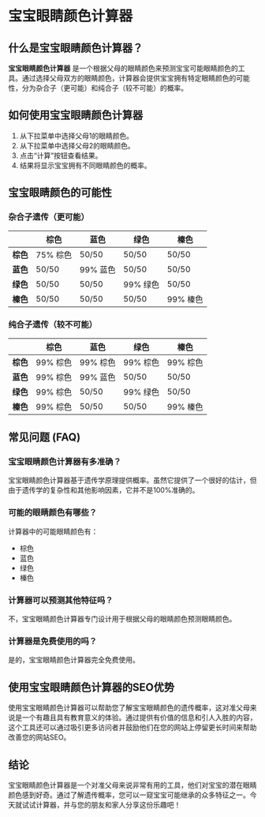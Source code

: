 # 宝宝眼睛颜色计算器

## 什么是宝宝眼睛颜色计算器？

**宝宝眼睛颜色计算器** 是一个根据父母的眼睛颜色来预测宝宝可能眼睛颜色的工具。通过选择父母双方的眼睛颜色，计算器会提供宝宝拥有特定眼睛颜色的可能性，分为杂合子（更可能）和纯合子（较不可能）的概率。

## 如何使用宝宝眼睛颜色计算器

1. 从下拉菜单中选择父母1的眼睛颜色。
2. 从下拉菜单中选择父母2的眼睛颜色。
3. 点击“计算”按钮查看结果。
4. 结果将显示宝宝拥有不同眼睛颜色的概率。

## 宝宝眼睛颜色的可能性

### 杂合子遗传（更可能）

<p></p>

<table>
  <thead>
    <tr>
      <th></th>
      <th>棕色</th>
      <th>蓝色</th>
      <th>绿色</th>
      <th>榛色</th>
    </tr>
  </thead>
  <tbody>
    <tr>
      <td>
        <strong>棕色</strong>
      </td>
      <td>75% 棕色</td>
      <td>50/50</td>
      <td>50/50</td>
      <td>50/50</td>
    </tr>
    <tr>
      <td>
        <strong>蓝色</strong>
      </td>
      <td>50/50</td>
      <td>99% 蓝色</td>
      <td>50/50</td>
      <td>50/50</td>
    </tr>
    <tr>
      <td>
        <strong>绿色</strong>
      </td>
      <td>50/50</td>
      <td>50/50</td>
      <td>99% 绿色</td>
      <td>50/50</td>
    </tr>
    <tr>
      <td>
        <strong>榛色</strong>
      </td>
      <td>50/50</td>
      <td>50/50</td>
      <td>50/50</td>
      <td>99% 榛色</td>
    </tr>
  </tbody>
</table>

### 纯合子遗传（较不可能）

<p></p>

<table>
  <thead>
    <tr>
      <th></th>
      <th>棕色</th>
      <th>蓝色</th>
      <th>绿色</th>
      <th>榛色</th>
    </tr>
  </thead>
  <tbody>
    <tr>
      <td>
        <strong>棕色</strong>
      </td>
      <td>99% 棕色</td>
      <td>99% 棕色</td>
      <td>99% 棕色</td>
      <td>99% 棕色</td>
    </tr>
    <tr>
      <td>
        <strong>蓝色</strong>
      </td>
      <td>99% 棕色</td>
      <td>99% 蓝色</td>
      <td>50/50</td>
      <td>50/50</td>
    </tr>
    <tr>
      <td>
        <strong>绿色</strong>
      </td>
      <td>99% 棕色</td>
      <td>50/50</td>
      <td>99% 绿色</td>
      <td>50/50</td>
    </tr>
    <tr>
      <td>
        <strong>榛色</strong>
      </td>
      <td>99% 棕色</td>
      <td>50/50</td>
      <td>50/50</td>
      <td>99% 榛色</td>
    </tr>
  </tbody>
</table>

## 常见问题 (FAQ)

### 宝宝眼睛颜色计算器有多准确？

宝宝眼睛颜色计算器基于遗传学原理提供概率。虽然它提供了一个很好的估计，但由于遗传学的复杂性和其他影响因素，它并不是100%准确的。

### 可能的眼睛颜色有哪些？

计算器中的可能眼睛颜色有：

- 棕色
- 蓝色
- 绿色
- 榛色

### 计算器可以预测其他特征吗？

不，宝宝眼睛颜色计算器专门设计用于根据父母的眼睛颜色预测眼睛颜色。

### 计算器是免费使用的吗？

是的，宝宝眼睛颜色计算器完全免费使用。

## 使用宝宝眼睛颜色计算器的SEO优势

使用宝宝眼睛颜色计算器可以帮助您了解宝宝眼睛颜色的遗传概率，这对准父母来说是一个有趣且具有教育意义的体验。通过提供有价值的信息和引人入胜的内容，这个工具还可以通过吸引更多访问者并鼓励他们在您的网站上停留更长时间来帮助改善您的网站SEO。

## 结论

宝宝眼睛颜色计算器是一个对准父母来说非常有用的工具，他们对宝宝的潜在眼睛颜色感到好奇。通过了解遗传概率，您可以一窥宝宝可能继承的众多特征之一。今天就试试计算器，并与您的朋友和家人分享这份乐趣吧！
